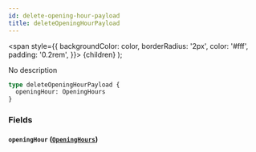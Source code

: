 ```yaml
---
id: delete-opening-hour-payload
title: deleteOpeningHourPayload
---
```


<span
style={{
      backgroundColor: color,
      borderRadius: '2px',
      color: '#fff',
      padding: '0.2rem',
    }}>
{children}
</span>
);

No description

```graphql
type deleteOpeningHourPayload {
  openingHour: OpeningHours
}
```

### Fields

#### `openingHour` ([`OpeningHours`](/v1/objects/opening-hours))
